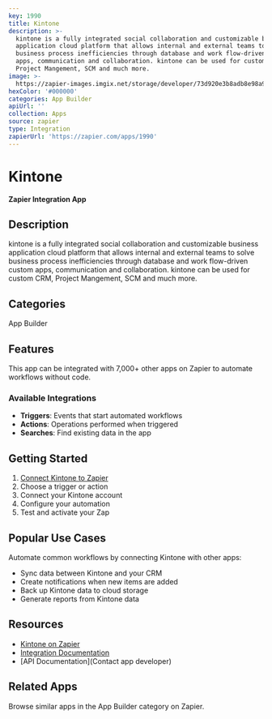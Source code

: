 ```yaml
---
key: 1990
title: Kintone
description: >-
  kintone is a fully integrated social collaboration and customizable business
  application cloud platform that allows internal and external teams to solve
  business process inefficiencies through database and work flow-driven custom
  apps, communication and collaboration. kintone can be used for custom CRM,
  Project Mangement, SCM and much more.
image: >-
  https://zapier-images.imgix.net/storage/developer/73d920e3b8adb8e98a9d6835ebd3a1b4_2.png?auto=format%2Ccompress&ixlib=python-3.0.0&q=50
hexColor: '#000000'
categories: App Builder
apiUrl: ''
collection: Apps
source: zapier
type: Integration
zapierUrl: 'https://zapier.com/apps/1990'
---
```

# Kintone

**Zapier Integration App**

## Description

kintone is a fully integrated social collaboration and customizable business application cloud platform that allows internal and external teams to solve business process inefficiencies through database and work flow-driven custom apps, communication and collaboration. kintone can be used for custom CRM, Project Mangement, SCM and much more.

## Categories

App Builder

## Features

This app can be integrated with 7,000+ other apps on Zapier to automate workflows without code.

### Available Integrations

- **Triggers**: Events that start automated workflows
- **Actions**: Operations performed when triggered
- **Searches**: Find existing data in the app

## Getting Started

1. [Connect Kintone to Zapier](https://zapier.com/apps/1990)
2. Choose a trigger or action
3. Connect your Kintone account
4. Configure your automation
5. Test and activate your Zap

## Popular Use Cases

Automate common workflows by connecting Kintone with other apps:

- Sync data between Kintone and your CRM
- Create notifications when new items are added
- Back up Kintone data to cloud storage
- Generate reports from Kintone data

## Resources

- [Kintone on Zapier](https://zapier.com/apps/1990)
- [Integration Documentation](https://zapier.com/apps/1990/integrations)
- [API Documentation](Contact app developer)

## Related Apps

Browse similar apps in the App Builder category on Zapier.
